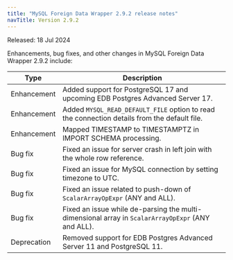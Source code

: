 ```yaml
---
title: "MySQL Foreign Data Wrapper 2.9.2 release notes"
navTitle: Version 2.9.2
---
```


Released: 18 Jul 2024

Enhancements, bug fixes, and other changes in MySQL Foreign Data Wrapper 2.9.2 include:

| Type         | Description                                                                                       |
|--------------|---------------------------------------------------------------------------------------------------|
| Enhancement  | Added support for PostgreSQL 17 and upcoming EDB Postgres Advanced Server 17.                     |
| Enhancement  | Added `MYSQL_READ_DEFAULT_FILE` option to read the connection details from the default file.      |
| Enhancement  | Mapped TIMESTAMP to TIMESTAMPTZ in IMPORT SCHEMA processing.                                      |
| Bug&nbsp;fix | Fixed an issue for server crash in left join with the whole row reference.                        |
| Bug&nbsp;fix | Fixed an issue for MySQL connection by setting timezone to UTC.                                   |
| Bug&nbsp;fix | Fixed an issue related to push-down of `ScalarArrayOpExpr` (ANY and ALL).                         |
| Bug&nbsp;fix | Fixed an issue while de-parsing the multi-dimensional array in `ScalarArrayOpExpr` (ANY and ALL). |
| Deprecation  | Removed support for EDB Postgres Advanced Server 11 and PostgreSQL 11.                            |
